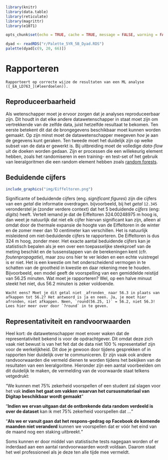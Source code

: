 ```{r include=FALSE}
library(knitr)
library(data.table)
library(reticulate)
library(magrittr)
library(e1071)

opts_chunk$set(echo = TRUE, cache = TRUE, message = FALSE, warning = FALSE)

dyad <- readRDS("r/Palette_5YR_5B_Dyad.RDS")
palette(dyad[c(9, 20, 66)])
```

# Rapporteren

```{lemma rapporteren}
Rapporteert op correcte wijze de resultaten van een ML analyse ([_EA_LD763_](#leerdoelen)).
```

## Reproduceerbaarheid

Als wetenschapper moet je ervoor zorgen dat je analyses reproduceerbaar zijn. Dit houdt in dat elke andere datawetenschapper in staat moet zijn om vertrekkende van de zelfde data, juist hetzelfde resultaat te bekomen. Ten eerste betekent dit dat de brongegevens beschikbaar moet kunnen worden gemaakt. Op zijn minst moet de datawetenschapper meegeven _hoe_ je aan de gegevens kunt geraken. Ten tweede moet het duidelijk zijn op welke subset van de data er gewerkt is. Bij uitbreiding moet de volledige _data-flow_ uit de doeken worden gedaan. Zijn er processen die een willekeurig element hebben, zoals het randomiseren in een training- en test-set of het gebruik van leeralgoritmen die een random element hebben zoals [random forests](https://en.wikipedia.org/wiki/Random_forest#:~:text=Random%20forests%20or%20random%20decision,prediction%20(regression)%20of%20the%20individual).

## Beduidende cijfers

```{r eiffeltoren, echo=FALSE}
include_graphics("img/Eiffeltoren.png")
```

Significante of beduidende cijfers (eng. _significant figures_) zijn die cijfers van een _getal_ die informatie overdragen. bijvoorbeeld, bij het _getal_ `12.345` veronderstel je (zonder verdere context) dat het 5 beduidende _cijfers_ (eng: _digits_) heeft. Vertelt iemand je dat de Eiffeltoren 324.00248975&nbsp;m hoog is, dan weet je natuurlijk dat niet elk cijfer hiervan significant kan zijn, alleen al omdat door de thermale expansie de hoogte van de Eiffeltoren in de winter en de zomer meer dan 10 centimeter kan verschillen. Het is natuurlijk misleidend om niet-beduidende cijfers te rapporteren. De Eiffeltoren is dus 324&nbsp;m hoog, zonder meer. Het exacte aantal beduidende cijfers kan je statistisch bepalen als je een over een toepasselijke steekproef van de meting beschikt en de tussenstappen van de berekeningen kent (cfr. _foutenpropagatie_), maar zou ons hier te ver leiden en een echte vuistregel is er niet. Het is een kwestie om het onderscheidend vermogen in te schatten van de grootheid in kwestie en daar rekening mee te houden. Bijvoorbeeld, een model geeft de voorspelling van een gemiddelde reistijd van 56.25&nbsp;minuten. Wat moet je rapporteren? Wel, op een halve minuut steekt het niet, dus 56.2&nbsp;minuten is zeker voldoende.

```{corollary afronding, echo=TRUE}
Wacht eens? Moet je dit getal niet _afronden_ naar 56.3 in plaats van afkappen tot 56.2? Het antwoord is ja en neen. Ja, je moet hier afronden, niet afkappen. Neen, `round(56.25, 1)` = 56.2, niet 56.3! Lees hier meer over door `?round` in te geven.
```

## Representativiteit en randvoorwaarden

Heel kort: de datawetenschapper moet erover waken dat de representativiteit bekend is voor de opdrachtgever. Dit omdat deze zich vaak niet bewust is van het feit dat de data niet 100 % representatief zijn voor de werkelijkheid. Dit doe je gewoon door tijdens gesprekken of in rapporten hier duidelijk over te communiceren. Er zijn vaak ook andere randvoorwaarden die vermeld dienen te worden tijdens het bekijken van de resultaten van een leeralgoritme. Hieronder zijn een aantal voorbeelden om dit duidelijk te maken, de vermelding van de voorwaarde staat telkens vetgedrukt:

<q>We kunnen met 75% zekerheid voorspellen of een student zal slagen voor het vak __indien het gaat om vakken waarvan het cursusmateriaal van Digitap beschikbaar wordt gemaakt__</q>

<q>__Indien we ervan uitgaan dat de ontbrekende data random verdeeld is over de dataset__ kan ik met 75% zekerheid voorspellen dat &hellip;</q>

<q>__Als we er vanuit gaan dat het respons-gedrag op Facebook de komende maanden niet veranderd__ kunnen we voorspellen dat er vóór het eind van de maand nog een staking uitbreekt.</q>

Soms kunnen er door middel van statistische tests nagegaan worden of er inderdaad aan een aantal randvoorwaarden wordt voldaan. Daarom staat het wel professioneel als je deze ten alle tijde mee vermeldt.
